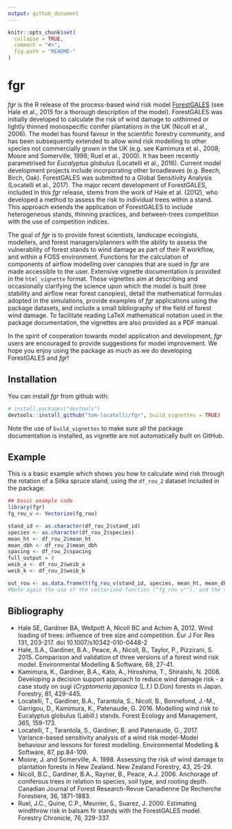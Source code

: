 ```yaml
---
output: github_document
---
```


<!-- README.md is generated from README.Rmd. Please edit that file -->

```r
knitr::opts_chunk$set(
  collapse = TRUE,
  comment = "#>",
  fig.path = "README-"
)
```

# fgr

*fgr* is the R release of the process-based wind risk model [ForestGALES](https://www.forestresearch.gov.uk/tools-and-resources/forest-planning-and-management-services/forestgales/) (see Hale et al., 2015 for a thorough description of the model). 
ForestGALES was initially developed to calculate the risk of wind damage to unthinned or lightly thinned monospecific conifer plantations in the UK (Nicoll et al., 2006). The model has found favour in the scientific forestry community, and has been subsequently extended to allow wind risk modelling to other species not commercially grown in the UK (e.g. see Kamimura et al., 2008; Moore and Somerville, 1998; Ruel et al., 2000). It has been recently parametrised for *Eucalyptus globulus* (Locatelli et al., 2016). Current model development projects include incorporating other broadleaves (e.g. Beech, Birch, Oak). ForestGALES was submitted to a Global Sensitivity Analysis (Locatelli et al., 2017).
The major recent development of ForestGALES, included in this *fgr* release, stems from the work of Hale et al. (2012), who developed a method to assess the risk to individual trees within a stand. This approach extends the application of ForestGALES to include heterogeneous stands, thinning practices, and between-trees competition with the use of competition indices.

The goal of *fgr* is to provide forest scientists, landscape ecologists, modellers, and forest managers/planners with the ability to assess the vulnerability of forest stands to wind damage as part of their R workflow, and within a FOSS environment. Functions for the calculation of components of airflow modelling over canopies that are sued in *fgr* are made accessible to the user. 
Extensive vignette documentation is provided in the `html_vignette` format. These vignettes aim at describing and occasionally clarifying the science upon which the model is built (tree stability and airflow near forest canopies), detail the mathematical formulas adopted in the simulations, provide examples of *fgr* applications using the package datasets, and include a small bibliography of the field of forest wind damage. To facilitate reading LaTeX mathematical notation used in the package documentation, the vignettes are also provided as a PDF manual.

In the spirit of cooperation towards model application and development, *fgr* users are encouraged to provide suggestions for model improvement.
We hope you enjoy using the package as much as we do developing ForestGALES and *fgr*!

## Installation

You can install *fgr* from github with:

```r
# install.packages("devtools")
devtools::install_github("tom-locatelli/fgr", build_vignettes = TRUE)
```
Note the use of `build_vignettes` to make sure all the package documentation is installed, as vignette are not automatically built on GitHub. 


## Example

This is a basic example which shows you how to calculate wind risk through the rotation of a Sitka spruce stand, using the `df_rou_2` dataset included in the package:

```r
## basic example code
library(fgr)
fg_rou_v <- Vectorize(fg_rou)

stand_id <- as.character(df_rou_2$stand_id)
species <- as.character(df_rou_2$species)
mean_ht <- df_rou_2$mean_ht
mean_dbh <- df_rou_2$mean_dbh
spacing <- df_rou_2$spacing
full_output = 0
weib_a <- df_rou_2$weib_a
weib_k <- df_rou_2$weib_b

out_rou <- as.data.frame(t(fg_rou_v(stand_id, species, mean_ht, mean_dbh, spacing, full_output, weib_a, weib_k)))
#Note again the use of the vectorised function ("fg_rou_v""), and the transpose ("t") and data frame ("as.data.frame") functions to convert the list outputs of the fg_rou function to a data.frame object suitable for extracting a CSV file.
```

## Bibliography
- Hale SE, Gardiner BA, Wellpott A, Nicoll BC and Achim A, 2012. Wind loading of trees: influence of tree size and competition. Eur J For Res 131, 203-217. doi 10.1007/s10342-010-0448-2
- Hale, S.A., Gardiner, B.A., Peace, A., Nicoll, B., Taylor, P., Pizzirani, S. 2015. Comparison and validation of three versions of a forest wind risk model. Environmental Modelling & Software, 68, 27-41.
- Kamimura, K., Gardiner, B.A., Kato, A., Hiroshima, T., Shiraishi, N. 2008. Developing a decision support approach to reduce wind damage risk - a case study on sugi (*Cryptomeria japonica* (L.f.) D.Don) forests in Japan. Forestry, 81, 429-445.
- Locatelli, T., Gardiner, B.A., Tarantola, S., Nicoll, B., Bonnefond, J.-M., Garrigou, D., Kamimura, K., Patenaude, G. 2016. Modelling wind risk to Eucalyptus globulus (Labill.) stands. Forest Ecology and Management, 365, 159-173.
- Locatelli, T., Tarantola, S., Gardiner, B. and Patenaude, G., 2017. Variance-based sensitivity analysis of a wind risk model-Model behaviour and lessons for forest modelling. Environmental Modelling & Software, 87, pp.84-109.
- Moore, J. and Somerville, A. 1998. Assessing the risk of wind damage to plantation forests in New Zealand. New Zealand Forestry, 43, 25-29.
- Nicoll, B.C., Gardiner, B.A., Rayner, B., Peace, A.J. 2006. Anchorage of coniferous trees in relation to species, soil type, and rooting depth. Canadian Journal of Forest Research-Revue Canadienne De Recherche Forestiere, 36, 1871-1883.
- Ruel, J.C., Quine, C.P., Meunier, S., Suarez, J. 2000. Estimating windthrow risk in balsam fir stands with the ForestGALES model. Forestry Chronicle, 76, 329-337.
